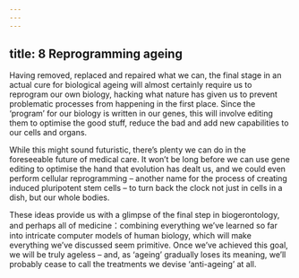 ```yaml
---
---
---
```

title: 8 Reprogramming ageing
---



Having removed, replaced and repaired what we can, the final stage in an actual cure for biological ageing will almost certainly require us to reprogram our own biology, hacking what nature has given us to prevent problematic processes from happening in the first place. Since the ‘program’ for our biology is written in our genes, this will involve editing them to optimise the good stuff, reduce the bad and add new capabilities to our cells and organs.

While this might sound futuristic, there’s plenty we can do in the foreseeable future of medical care. It won’t be long before we can use gene editing to optimise the hand that evolution has dealt us, and we could even perform cellular reprogramming – another name for the process of creating induced pluripotent stem cells – to turn back the clock not just in cells in a dish, but our whole bodies.

These ideas provide us with a glimpse of the final step in biogerontology, and perhaps all of medicine：combining everything we’ve learned so far into intricate computer models of human biology, which will make everything we’ve discussed seem primitive. Once we’ve achieved this goal, we will be truly ageless – and, as ‘ageing’ gradually loses its meaning, we’ll probably cease to call the treatments we devise ‘anti-ageing’ at all.